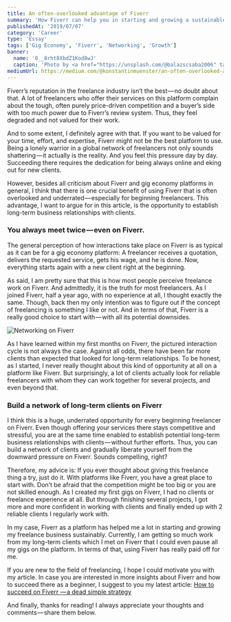 ```yaml
---
title: An often-overlooked advantage of Fiverr
summary: 'How Fiverr can help you in starting and growing a sustainable freelance business.'
publishedAt: '2019/07/07'
category: 'Career'
type: 'Essay'
tags: ['Gig Economy', 'Fiverr', 'Networking', 'Growth']
banner:
  name: '0__8rht8XbdZ1Kod8wJ'
  caption: 'Photo by <a href="https://unsplash.com/@balazscsaba2006" target="_blank" rel="noopener noreferrer">Csaba Balazs</a> on Unsplash'
mediumUrl: https://medium.com/@konstantinmuenster/an-often-overlooked-advantage-of-fiverr-655b82eb302f
---
```



Fiverr’s reputation in the freelance industry isn’t the best — no doubt about that. A lot of freelancers who offer their services on this platform complain about the tough, often purely price-driven competition and a buyer’s side with too much power due to Fiverr’s review system. Thus, they feel degraded and not valued for their work.

And to some extent, I definitely agree with that. If you want to be valued for your time, effort, and expertise, Fiverr might not be the best platform to use. Being a lonely warrior in a global network of freelancers not only sounds shattering — it actually is the reality. And you feel this pressure day by day. Succeeding there requires the dedication for being always online and eking out for new clients.

However, besides all criticism about Fiverr and gig economy platforms in general, I think that there is one crucial benefit of using Fiverr that is often overlooked and underrated — especially for beginning freelancers. This advantage, I want to argue for in this article, is the opportunity to establish long-term business relationships with clients.

### You always meet twice — even on Fiverr.

The general perception of how interactions take place on Fiverr is as typical as it can be for a gig economy platform: A freelancer receives a quotation, delivers the requested service, gets his wage, and he is done. Now, everything starts again with a new client right at the beginning.

As said, I am pretty sure that this is how most people perceive freelance work on Fiverr. And admittedly, it is the truth for most freelancers. As I joined Fiverr, half a year ago, with no experience at all, I thought exactly the same. Though, back then my only intention was to figure out if the concept of freelancing is something I like or not. And in terms of that, Fiverr is a really good choice to start with — with all its potential downsides.

<Image
  src={FiverrCycle}
  alt="Networking on Fiverr"
  caption="How most people perceive freelance work on Fiverr — but that is only half the story."
/>

As I have learned within my first months on Fiverr, the pictured interaction cycle is not always the case. Against all odds, there have been far more clients than expected that looked for long-term relationships. To be honest, as I started, I never really thought about this kind of opportunity at all on a platform like Fiverr. But surprisingly, a lot of clients actually look for reliable freelancers with whom they can work together for several projects, and even beyond that.

### Build a network of long-term clients on Fiverr

I think this is a huge, underrated opportunity for every beginning freelancer on Fiverr. Even though offering your services there stays competitive and stressful, you are at the same time enabled to establish potential long-term business relationships with clients — without further efforts. Thus, you can build a network of clients and gradually liberate yourself from the downward pressure on Fiverr. Sounds compelling, right?

Therefore, my advice is: If you ever thought about giving this freelance thing a try, just do it. With platforms like Fiverr, you have a great place to start with. Don’t be afraid that the competition might be too big or you are not skilled enough. As I created my first gigs on Fiverr, I had no clients or freelance experience at all. But through finishing several projects, I got more and more confident in working with clients and finally ended up with 2 reliable clients I regularly work with.

In my case, Fiverr as a platform has helped me a lot in starting and growing my freelance business sustainably. Currently, I am getting so much work from my long-term clients which I met on Fiverr that I could even pause all my gigs on the platform. In terms of that, using Fiverr has really paid off for me.

If you are new to the field of freelancing, I hope I could motivate you with my article. In case you are interested in more insights about Fiverr and how to succeed there as a beginner, I suggest to you my latest article: [How to succeed on Fiverr — a dead simple strategy](/blog/how-to-succeed-on-fiverr-a-dead-simple-strategy)

And finally, thanks for reading! I always appreciate your thoughts and comments — share them below.
